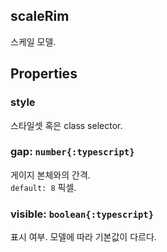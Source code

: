 ## scaleRim
스케일 모델.
## Properties

### style
스타일셋 혹은 class selector.  

### gap: `number{:typescript}`
게이지 본체와의 간격.  
`default: 8` 픽셀. 

### visible: `boolean{:typescript}`
표시 여부.
모델에 따라 기본값이 다르다.  
